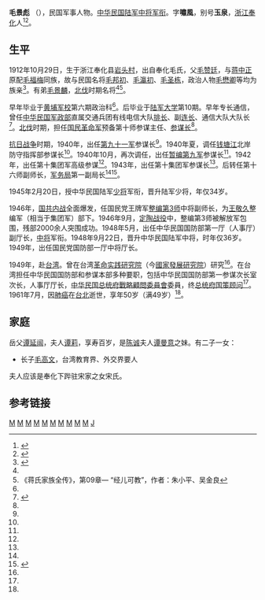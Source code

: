 '''毛景彪''' （{{bd|1912年||1961年|}}），民国军事人物。[[中华民国陆军|中华民国陆军]][[中将|中将]][[军衔|军衔]]。字'''嘯風'''，别号'''玉泉'''，[[浙江|浙江]][[奉化|奉化]]人<ref name="毛景彪 浙江">{{cite web|url=http://www.zhujida.cn/gzdt_nr.aspx?bid=38&sid=976|title=国民党百年人物——浙江籍人士名录|publisher=诸暨档案|author=信息来源：诸暨市档案局|format=|date=发布时间：2013-5-3 15:42:43|accessdate=2013年7月12日|language=zh-hans|deadurl=yes|archiveurl=https://web.archive.org/web/20131208151927/http://zhujida.cn/gzdt_nr.aspx?bid=38&sid=976|archivedate=2013年12月8日}}</ref><ref name="毛景彪 黄埔军校">{{cite web|url=http://www.hpwhyj.com/shujuku/huangpushishengminglu/2012/0607/13660.html|title=黄埔师生名录 毛景彪|publisher=黄埔文化研究网|author=|format=|date=|accessdate=2013年7月12日|language=zh-hans}}{{dead link|date=2018年3月 |bot=InternetArchiveBot |fix-attempted=yes }}</ref>。

==生平==

1912年10月29日，生于浙江奉化县[[岩头村|岩头村]]，出自奉化毛氏，父[[毛赞廷|毛赞廷]]，与[[蒋中正|蒋中正]]原配[[毛福梅|毛福梅]]同族，故与民国名将[[毛邦初|毛邦初]]、[[毛瀛初|毛瀛初]]、[[毛圣栋|毛圣栋]]，政治人物[[毛懋卿|毛懋卿]]等均为族亲<ref name="毛景彪 奉化">{{cite web|url=http://fhnews.cnnb.com.cn/gb/node2/node472/node991/node999/userobject1ai42847.html|title=中将空军副总司令毛邦初|publisher=奉化新闻网|author=责任编辑：陈礼明|format=|date=2006年5月27日|accessdate=2013年7月12日|language=zh-hans|deadurl=yes|archiveurl=https://web.archive.org/web/20130928083742/http://fhnews.cnnb.com.cn/gb/node2/node472/node991/node999/userobject1ai42847.html|archivedate=2013年9月28日}}</ref>。有弟[[毛景麟|毛景麟]]，[[北伐|北伐]]时期名将<ref name="毛景彪 奉化"/><ref>《蒋氏家族全传》，第09章— “经儿可教”，作者：朱小平、吴金良</ref>。

早年毕业于[[黄埔军校|黄埔军校]]第六期政治科<ref name="毛景彪 黄埔军校"/>。后毕业于[[陆军大学|陆军大学]]第10期。早年专长通信，曾任[[中华民国军政部|中华民国军政部]]直属交通兵团有线电信大队[[排长|排长]]、副[[连长|连长]]、通信大队大队长<ref name="毛景彪 生平">{{cite web|url=http://www.oumil.com/article/zhenggong/14979.html|title=民国高级将领——毛景彪|publisher=华强军网|author=|format=|date=2013-06-26|accessdate=2013年7月12日|language=zh-hans}}{{dead link|date=2018年3月 |bot=InternetArchiveBot |fix-attempted=yes }}</ref>。[[國民革命軍北伐|北伐]]时期，担任[[国民革命军|国民革命军]]预备第十师参谋主任、[[参谋长|参谋长]]<ref name="毛景彪 生平"/>。

[[抗日战争|抗日战争]]时期，1940年，出任[[国民革命军第九十一军|第九十一军]]参谋长<ref name="毛景彪 生平"/>。1940年夏，调任[[钱塘江|钱塘江]]北岸防守指挥部参谋长<ref name="毛景彪 生平"/>。1940年10月，再次调任，出任[[暂编第九军|暂编第九军]]参谋长<ref name="毛景彪 生平"/>。1942年，出任第十集团军高级参谋<ref name="毛景彪 生平"/>。1943年，出任第十集团军参谋长<ref name="毛景彪 生平"/>。后转任第十六师副师长，[[军务局|军务局]]第一副局长<ref name="毛景彪 生平"/><ref name="毛景彪 军务局">{{cite web |url=http://www.hoplite.cn/templates/hpjhnz0005.html |title=国民政府军务局和政务局 |publisher=中国黄埔军校网 |author= |format= |date= |accessdate=2013年7月12日 |language=zh-hans |archive-date=2013年10月23日 |archive-url=https://web.archive.org/web/20131023131912/http://hoplite.cn/Templates/hpjhnz0005.html |dead-url=no }}</ref>。

1945年2月20日，授中华民国陆军[[少将|少将]]军衔，晋升陆军少将，年仅34岁。

1946年，[[国共内战|国共内战]]全面爆发，任国民党王牌军[[整编第3师|整编第3师]]中将副师长，为[[王敬久|王敬久]]整编军（相当于集团军）部下。1946年9月，[[定陶战役|定陶战役]]中，整编第3师被解放军包围，残部2000余人突围成功。1948年5月，出任中华民国国防部第一厅（人事厅）副厅长，[[中将|中将]]军衔。1948年9月22日，晋升中华民国陆军中将，时年仅36岁。1949年，出任国民党国防部一厅中将厅长。

1949年，赴[[台湾|台湾]]。曾在台湾[[革命实践研究院|革命实践研究院]]（今[[國家發展研究院|國家發展研究院]]）研究<ref name="毛景彪 生平"/>。在台湾担任中华民国国防部和参谋本部多种要职，包括中华民国国防部第一参谋次长室次长，人事厅厅长，[[中华民国总统府|中华民国总统府]][[中華民國總統府戰略顧問|戰略顧問委員會]]委員，终[[总统府国策顾问|总统府国策顾问]]<ref name="毛景彪 生平"/>。1961年7月，因[[肺癌|肺癌]]在[[台北|台北]]逝世，享年50岁（满49岁）<ref name="毛景彪 生平"/>。

==家庭==
岳父[[谭延闿|谭延闿]]，夫人[[谭莉|谭莉]]，享寿百岁，是[[陈诚|陈诚]]夫人[[谭祥|谭曼意]]之妹。有二子一女：
* 长子[[毛高文|毛高文]]，台湾教育界、外交界要人
夫人应该是奉化下跸驻宋家之女宋氏。

==参考链接==
{{reflist}}

[[Category:奉化人|M]]
[[Category:蔣氏家族|M]]
[[Category:1912年出生|M]]
[[Category:1961年逝世|M]]
[[Category:中華民國陸軍中將|M]]
[[Category:中國第二次世界大戰人物|M]]
[[Category:中華民國大陸時期軍事人物|M]]
[[Category:中國國民黨黨員|M]]
[[Category:中華民國陸軍軍官學校校友|M]]
[[Category:台灣戰後寧波移民|M]]
[[Category:毛姓|J]]